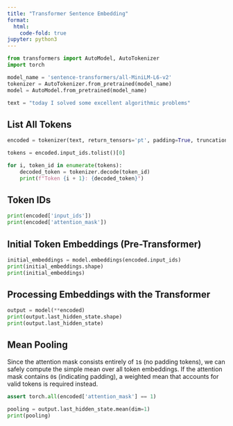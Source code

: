 ```yaml
---
title: "Transformer Sentence Embedding"
format:
  html:
    code-fold: true
jupyter: python3
---
```


```python
from transformers import AutoModel, AutoTokenizer
import torch
```

```python
model_name = 'sentence-transformers/all-MiniLM-L6-v2'
tokenizer = AutoTokenizer.from_pretrained(model_name)
model = AutoModel.from_pretrained(model_name)

text = "today I solved some excellent algorithmic problems"
```

## List All Tokens

```python
encoded = tokenizer(text, return_tensors='pt', padding=True, truncation=True)

tokens = encoded.input_ids.tolist()[0]

for i, token_id in enumerate(tokens):
    decoded_token = tokenizer.decode(token_id)
    print(f"Token {i + 1}: {decoded_token}")
```

## Token IDs

```python
print(encoded['input_ids'])
print(encoded['attention_mask'])
```

## Initial Token Embeddings (Pre-Transformer)

```python
initial_embeddings = model.embeddings(encoded.input_ids)
print(initial_embeddings.shape)
print(initial_embeddings)
```

## Processing Embeddings with the Transformer

```python
output = model(**encoded)
print(output.last_hidden_state.shape)
print(output.last_hidden_state)
```

## Mean Pooling

Since the attention mask consists entirely of `1`s (no padding tokens),
we can safely compute the simple mean over all token embeddings.
If the attention mask contains `0`s (indicating padding),
a weighted mean that accounts for valid tokens is required instead.

```python
assert torch.all(encoded['attention_mask'] == 1)
```

```python
pooling = output.last_hidden_state.mean(dim=1)
print(pooling)
```

